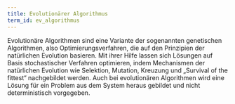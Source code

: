 ```yaml
---
title: Evolutionärer Algorithmus
term_id: ev_algorithmus
---
```


Evolutionäre Algorithmen sind eine Variante der sogenannten genetischen Algorithmen, also Optimierungsverfahren, die auf den Prinzipien der natürlichen Evolution basieren. Mit ihrer Hilfe lassen sich Lösungen auf Basis stochastischer Verfahren optimieren, indem Mechanismen der natürlichen Evolution wie Selektion, Mutation, Kreuzung und „Survival of the fittest“ nachgebildet werden. Auch bei evolutionären Algorithmen wird eine Lösung für ein Problem aus dem System heraus gebildet und nicht deterministisch vorgegeben.
